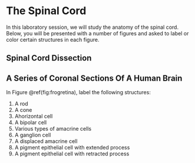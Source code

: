 #  The Spinal Cord

In this laboratory session, we will study the anatomy of the spinal cord. Below, you will be presented with a number of figures and asked to label or color certain structures in each figure.

## Spinal Cord Dissection


## A Series of Coronal Sections Of A Human Brain 

In Figure \@ref(fig:frogretina), label the following structures:

1. A rod
1. A cone
1. Ahorizontal cell
1. A bipolar cell
1. Various types of amacrine cells
1. A ganglion cell
1. A displaced amacrine cell
1. A pigment epithelial cell with extended process
1. A pigment epithelial cell with retracted process



